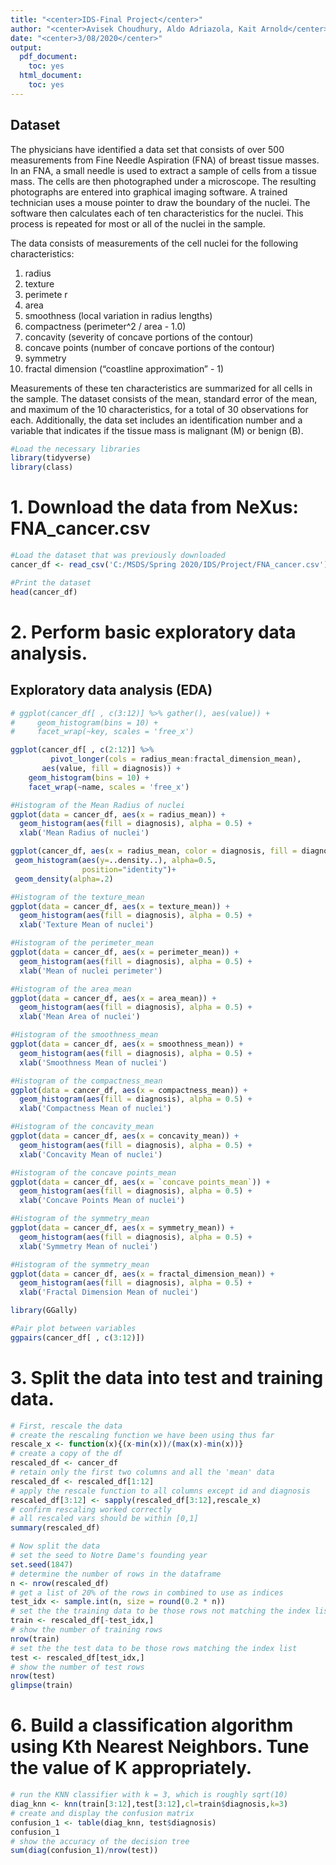 ---
title: "<center>IDS-Final Project</center>"
author: "<center>Avisek Choudhury, Aldo Adriazola, Kait Arnold</center>"
date: "<center>3/08/2020</center>"
output:
  pdf_document: 
    toc: yes
  html_document: 
    toc: yes
---

## Dataset

The physicians have identified a data set that consists of over 500 measurements from Fine Needle Aspiration (FNA) of breast tissue masses. In an FNA, a small needle is used to extract a sample of cells from a tissue mass. The cells are then photographed under a microscope. The resulting photographs are entered into graphical imaging software. A trained technician uses a mouse pointer to draw the boundary of the nuclei. The software then calculates each of ten characteristics for the nuclei. This process is repeated for most or all of the nuclei in the sample.

The data consists of measurements of the cell nuclei for the following characteristics: 

1. radius 
2. texture 
3. perimete r
4. area 
5. smoothness (local variation in radius lengths) 
6. compactness (perimeter^2 / area - 1.0) 
7. concavity (severity of concave portions of the contour) 
8. concave points (number of concave portions of the contour) 
9. symmetry 
10. fractal dimension ("coastline approximation" - 1) 

Measurements of these ten characteristics are summarized for all cells in the sample. The dataset consists of the mean, standard error of the mean, and maximum of the 10 characteristics, for a total of 30 observations for each. Additionally, the data set includes an identification number and a variable that indicates if the tissue mass is malignant (M) or benign (B).

```{r readCSV, warning=FALSE, error=TRUE, message=FALSE}

#Load the necessary libraries
library(tidyverse)
library(class)
```


# 1. Download the data from NeXus: FNA_cancer.csv
```{r readCSV, warning=FALSE, error=TRUE, message=FALSE}
#Load the dataset that was previously downloaded
cancer_df <- read_csv('C:/MSDS/Spring 2020/IDS/Project/FNA_cancer.csv')

#Print the dataset
head(cancer_df)
```


# 2. Perform basic exploratory data analysis.

## Exploratory data analysis (EDA)

```{r combHist, warning=FALSE, error=TRUE, message=FALSE}

# ggplot(cancer_df[ , c(3:12)] %>% gather(), aes(value)) + 
#     geom_histogram(bins = 10) + 
#     facet_wrap(~key, scales = 'free_x')

ggplot(cancer_df[ , c(2:12)] %>% 
         pivot_longer(cols = radius_mean:fractal_dimension_mean), 
       aes(value, fill = diagnosis)) + 
    geom_histogram(bins = 10) + 
    facet_wrap(~name, scales = 'free_x')

```

```{r hist1, warning=FALSE, error=TRUE, message=FALSE}
#Histogram of the Mean Radius of nuclei
ggplot(data = cancer_df, aes(x = radius_mean)) + 
  geom_histogram(aes(fill = diagnosis), alpha = 0.5) +
  xlab('Mean Radius of nuclei') 

ggplot(cancer_df, aes(x = radius_mean, color = diagnosis, fill = diagnosis)) + 
 geom_histogram(aes(y=..density..), alpha=0.5, 
                position="identity")+
 geom_density(alpha=.2)
```


```{r hist2, warning=FALSE, error=TRUE, message=FALSE}
#Histogram of the texture_mean
ggplot(data = cancer_df, aes(x = texture_mean)) + 
  geom_histogram(aes(fill = diagnosis), alpha = 0.5) +
  xlab('Texture Mean of nuclei') 
```

```{r hist3, warning=FALSE, error=TRUE, message=FALSE}
#Histogram of the perimeter_mean
ggplot(data = cancer_df, aes(x = perimeter_mean)) + 
  geom_histogram(aes(fill = diagnosis), alpha = 0.5) +
  xlab('Mean of nuclei perimeter') 
```


```{r hist4, warning=FALSE, error=TRUE, message=FALSE}
#Histogram of the area_mean
ggplot(data = cancer_df, aes(x = area_mean)) + 
  geom_histogram(aes(fill = diagnosis), alpha = 0.5) +
  xlab('Mean Area of nuclei') 
```

```{r hist5, warning=FALSE, error=TRUE, message=FALSE}
#Histogram of the smoothness_mean
ggplot(data = cancer_df, aes(x = smoothness_mean)) + 
  geom_histogram(aes(fill = diagnosis), alpha = 0.5) +
  xlab('Smoothness Mean of nuclei') 
```

```{r hist6, warning=FALSE, error=TRUE, message=FALSE}
#Histogram of the compactness_mean
ggplot(data = cancer_df, aes(x = compactness_mean)) + 
  geom_histogram(aes(fill = diagnosis), alpha = 0.5) +
  xlab('Compactness Mean of nuclei') 
```

```{r hist7, warning=FALSE, error=TRUE, message=FALSE}
#Histogram of the concavity_mean
ggplot(data = cancer_df, aes(x = concavity_mean)) + 
  geom_histogram(aes(fill = diagnosis), alpha = 0.5) +
  xlab('Concavity Mean of nuclei') 
```

```{r hist8, warning=FALSE, error=TRUE, message=FALSE}
#Histogram of the concave points_mean
ggplot(data = cancer_df, aes(x = `concave points_mean`)) + 
  geom_histogram(aes(fill = diagnosis), alpha = 0.5) +
  xlab('Concave Points Mean of nuclei') 
```

```{r hist9, warning=FALSE, error=TRUE, message=FALSE}
#Histogram of the symmetry_mean
ggplot(data = cancer_df, aes(x = symmetry_mean)) + 
  geom_histogram(aes(fill = diagnosis), alpha = 0.5) +
  xlab('Symmetry Mean of nuclei') 
```

```{r hist10, warning=FALSE, error=TRUE, message=FALSE}
#Histogram of the symmetry_mean
ggplot(data = cancer_df, aes(x = fractal_dimension_mean)) + 
  geom_histogram(aes(fill = diagnosis), alpha = 0.5) +
  xlab('Fractal Dimension Mean of nuclei') 
```

```{r ggally, warning=FALSE, error=TRUE, message=FALSE}
library(GGally)

#Pair plot between variables
ggpairs(cancer_df[ , c(3:12)])
```



# 3. Split the data into test and training data.

```{r}
# First, rescale the data
# create the rescaling function we have been using thus far
rescale_x <- function(x){(x-min(x))/(max(x)-min(x))}
# create a copy of the df
rescaled_df <- cancer_df
# retain only the first two columns and all the 'mean' data
rescaled_df <- rescaled_df[1:12]
# apply the rescale function to all columns except id and diagnosis
rescaled_df[3:12] <- sapply(rescaled_df[3:12],rescale_x)
# confirm rescaling worked correctly
# all rescaled vars should be within [0,1]
summary(rescaled_df)

# Now split the data
# set the seed to Notre Dame's founding year
set.seed(1847)
# determine the number of rows in the dataframe
n <- nrow(rescaled_df)
# get a list of 20% of the rows in combined to use as indices
test_idx <- sample.int(n, size = round(0.2 * n))
# set the the training data to be those rows not matching the index list
train <- rescaled_df[-test_idx,]
# show the number of training rows
nrow(train)
# set the the test data to be those rows matching the index list
test <- rescaled_df[test_idx,] 
# show the number of test rows
nrow(test)
glimpse(train)
```





# 6. Build a classification algorithm using Kth Nearest Neighbors. Tune the value of K appropriately.
```{r}
# run the KNN classifier with k = 3, which is roughly sqrt(10)
diag_knn <- knn(train[3:12],test[3:12],cl=train$diagnosis,k=3)
# create and display the confusion matrix
confusion_1 <- table(diag_knn, test$diagnosis)
confusion_1
# show the accuracy of the decision tree
sum(diag(confusion_1)/nrow(test))
```
